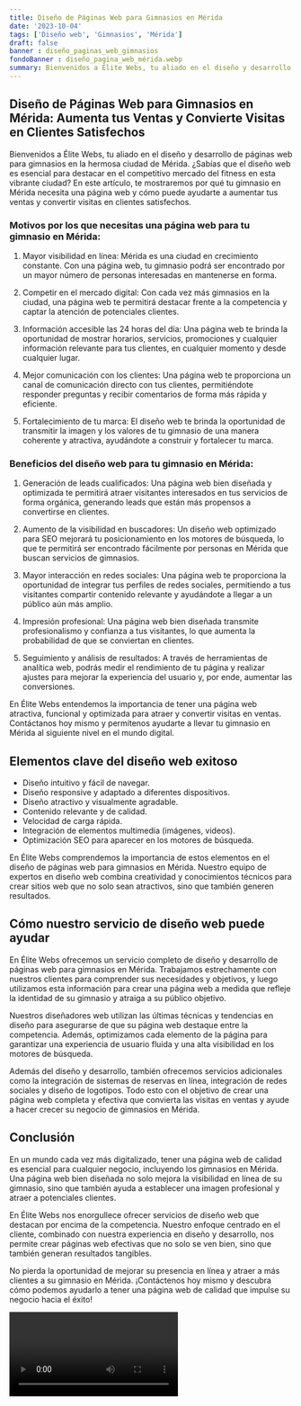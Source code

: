 ```yaml
---
title: Diseño de Páginas Web para Gimnasios en Mérida
date: '2023-10-04'
tags: ['Diseño web', 'Gimnasios', 'Mérida']
draft: false
banner : diseño_paginas_web_gimnasios
fondoBanner : diseño_pagina_web_mérida.webp
summary: Bienvenidos a Élite Webs, tu aliado en el diseño y desarrollo de páginas web para gimnasios en la hermosa ciudad de Mérida. ¿Sabías que el diseño web es esencial para destacar en el competitivo mercado del fitness en esta vibrante ciudad? En este artículo, te mostraremos por qué tu gimnasio en Mérida necesita una página web y cómo puede ayudarte a aumentar tus ventas y convertir visitas en clientes satisfechos.
---
```


## Diseño de Páginas Web para Gimnasios en Mérida: Aumenta tus Ventas y Convierte Visitas en Clientes Satisfechos

Bienvenidos a Élite Webs, tu aliado en el diseño y desarrollo de páginas web para gimnasios en la hermosa ciudad de Mérida. ¿Sabías que el diseño web es esencial para destacar en el competitivo mercado del fitness en esta vibrante ciudad? En este artículo, te mostraremos por qué tu gimnasio en Mérida necesita una página web y cómo puede ayudarte a aumentar tus ventas y convertir visitas en clientes satisfechos.

### Motivos por los que necesitas una página web para tu gimnasio en Mérida:

1. Mayor visibilidad en línea: Mérida es una ciudad en crecimiento constante. Con una página web, tu gimnasio podrá ser encontrado por un mayor número de personas interesadas en mantenerse en forma.

2. Competir en el mercado digital: Con cada vez más gimnasios en la ciudad, una página web te permitirá destacar frente a la competencia y captar la atención de potenciales clientes.

3. Información accesible las 24 horas del día: Una página web te brinda la oportunidad de mostrar horarios, servicios, promociones y cualquier información relevante para tus clientes, en cualquier momento y desde cualquier lugar.

4. Mejor comunicación con los clientes: Una página web te proporciona un canal de comunicación directo con tus clientes, permitiéndote responder preguntas y recibir comentarios de forma más rápida y eficiente.

5. Fortalecimiento de tu marca: El diseño web te brinda la oportunidad de transmitir la imagen y los valores de tu gimnasio de una manera coherente y atractiva, ayudándote a construir y fortalecer tu marca.

### Beneficios del diseño web para tu gimnasio en Mérida:

1. Generación de leads cualificados: Una página web bien diseñada y optimizada te permitirá atraer visitantes interesados en tus servicios de forma orgánica, generando leads que están más propensos a convertirse en clientes.

2. Aumento de la visibilidad en buscadores: Un diseño web optimizado para SEO mejorará tu posicionamiento en los motores de búsqueda, lo que te permitirá ser encontrado fácilmente por personas en Mérida que buscan servicios de gimnasios.

3. Mayor interacción en redes sociales: Una página web te proporciona la oportunidad de integrar tus perfiles de redes sociales, permitiendo a tus visitantes compartir contenido relevante y ayudándote a llegar a un público aún más amplio.

4. Impresión profesional: Una página web bien diseñada transmite profesionalismo y confianza a tus visitantes, lo que aumenta la probabilidad de que se conviertan en clientes.

5. Seguimiento y análisis de resultados: A través de herramientas de analítica web, podrás medir el rendimiento de tu página y realizar ajustes para mejorar la experiencia del usuario y, por ende, aumentar las conversiones.

En Élite Webs entendemos la importancia de tener una página web atractiva, funcional y optimizada para atraer y convertir visitas en ventas. Contáctanos hoy mismo y permítenos ayudarte a llevar tu gimnasio en Mérida al siguiente nivel en el mundo digital.

<GifSeo />

<Cta />

## Elementos clave del diseño web exitoso

- Diseño intuitivo y fácil de navegar.
- Diseño responsive y adaptado a diferentes dispositivos.
- Diseño atractivo y visualmente agradable.
- Contenido relevante y de calidad.
- Velocidad de carga rápida.
- Integración de elementos multimedia (imágenes, videos).
- Optimización SEO para aparecer en los motores de búsqueda.

En Élite Webs comprendemos la importancia de estos elementos en el diseño de páginas web para gimnasios en Mérida. Nuestro equipo de expertos en diseño web combina creatividad y conocimientos técnicos para crear sitios web que no solo sean atractivos, sino que también generen resultados. 

## Cómo nuestro servicio de diseño web puede ayudar

En Élite Webs ofrecemos un servicio completo de diseño y desarrollo de páginas web para gimnasios en Mérida. Trabajamos estrechamente con nuestros clientes para comprender sus necesidades y objetivos, y luego utilizamos esta información para crear una página web a medida que refleje la identidad de su gimnasio y atraiga a su público objetivo. 

Nuestros diseñadores web utilizan las últimas técnicas y tendencias en diseño para asegurarse de que su página web destaque entre la competencia. Además, optimizamos cada elemento de la página para garantizar una experiencia de usuario fluida y una alta visibilidad en los motores de búsqueda. 

Además del diseño y desarrollo, también ofrecemos servicios adicionales como la integración de sistemas de reservas en línea, integración de redes sociales y diseño de logotipos. Todo esto con el objetivo de crear una página web completa y efectiva que convierta las visitas en ventas y ayude a hacer crecer su negocio de gimnasios en Mérida.

## Conclusión

En un mundo cada vez más digitalizado, tener una página web de calidad es esencial para cualquier negocio, incluyendo los gimnasios en Mérida. Una página web bien diseñada no solo mejora la visibilidad en línea de su gimnasio, sino que también ayuda a establecer una imagen profesional y atraer a potenciales clientes.

En Élite Webs nos enorgullece ofrecer servicios de diseño web que destacan por encima de la competencia. Nuestro enfoque centrado en el cliente, combinado con nuestra experiencia en diseño y desarrollo, nos permite crear páginas web efectivas que no solo se ven bien, sino que también generan resultados tangibles.

No pierda la oportunidad de mejorar su presencia en línea y atraer a más clientes a su gimnasio en Mérida. ¡Contáctenos hoy mismo y descubra cómo podemos ayudarlo a tener una página web de calidad que impulse su negocio hacia el éxito!

<Video />

<CtaBot job='Gimnasios' city='Mérida'/>

<Gmaps query='Mérida+españa+maps' />